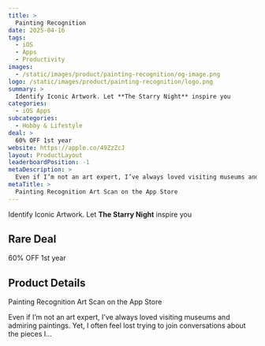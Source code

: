```yaml
---
title: >
  Painting Recognition
date: 2025-04-16
tags:
  - iOS
  - Apps
  - Productivity
images:
  - /static/images/product/painting-recognition/og-image.png
logo: /static/images/product/painting-recognition/logo.png
summary: >
  Identify Iconic Artwork. Let **The Starry Night** inspire you
categories:
  - iOS Apps
subcategories:
  - Hobby & Lifestyle
deal: >
  60% OFF 1st year
website: https://apple.co/49ZzZcJ
layout: ProductLayout
leaderboardPosition: -1
metaDescription: >
  Even if I’m not an art expert, I’ve always loved visiting museums and admiring paintings. Yet, I often feel lost trying to join conversations about the pieces I…
metaTitle: >
  ‎Painting Recognition Art Scan on the App Store
---
```

Identify Iconic Artwork. Let **The Starry Night** inspire you

## Rare Deal

60% OFF 1st year

## Product Details

‎Painting Recognition Art Scan on the App Store

Even if I’m not an art expert, I’ve always loved visiting museums and admiring paintings. Yet, I often feel lost trying to join conversations about the pieces I…
